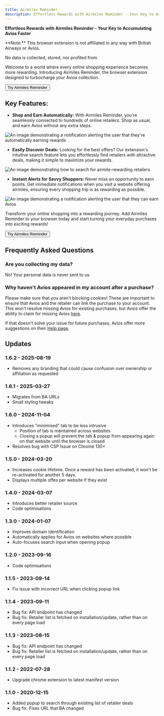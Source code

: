 ```yaml
---
title: Airmiles Reminder
description: Effortless Rewards with Airmiles Reminder - Your Key to Accumulating Avios Faster
---
```


**Effortless Rewards with Airmiles Reminder - Your Key to Accumulating Avios Faster**

<Alert type="info">
  **Note:** This browser extension is not affiliated in any way with British Airways or Avios.

  No data is collected, stored, nor profited from.
</Alert>

Welcome to a world where every online shopping experience becomes more rewarding. Introducing Airmiles Reminder, the browser extension designed to turbocharge your Avios collection.

<Button center className="mx-auto" href="https://chromewebstore.google.com/detail/avios-reminder/lkcogehgaekpbdgbhalkdijfdbgliecl">Try Airmiles Reminder</Button>

## Key Features:

* **Shop and Earn Automatically:** With Airmiles Reminder, you're seamlessly connected to hundreds of online retailers. Shop as usual, and earn Avios without any extra steps.

<Image alt="An image demonstrating a notification alerting the user that they're automatically earning rewards" height={280} src="/apps/airmiles-reminder/screenshot-1.png" width={440} />

* **Easily Discover Deals:** Looking for the best offers? Our extension's intuitive search feature lets you effortlessly find retailers with attractive deals, making it simple to maximize your rewards.

<Image alt="An image demonstrating how to search for airmile-rewarding retailers" height={280} src="/apps/airmiles-reminder/screenshot-3.png" width={440} />

* **Instant Alerts for Savvy Shoppers:** Never miss an opportunity to earn points. Get immediate notifications when you visit a website offering airmiles, ensuring every shopping trip is as rewarding as possible.

<Image alt="An image demonstrating a notification alerting the user that they can earn Avios" height={280} src="/apps/airmiles-reminder/screenshot-2.png" width={440} />

Transform your online shopping into a rewarding journey. Add Airmiles Reminder to your browser today and start turning your everyday purchases into exciting rewards!

<Button className="mx-auto" center href="https://chromewebstore.google.com/detail/avios-reminder/lkcogehgaekpbdgbhalkdijfdbgliecl">Try Airmiles Reminder</Button>


## Frequently Asked Questions

### Are you collecting my data?

No! Your personal data is never sent to us.

### Why haven't Avios appeared in my account after a purchase?

Please make sure that you aren't blocking cookies! These are important to ensure that Avios and the retailer can link the purchase to your account. This won't resolve missing Avios for existing purchases, but Avios offer the ability to claim for missing Avios [here](https://shopping.ba.com/my-account/missing-avios/).

If that doesn't solve your issue for future purchases, Avios offer more suggestions on their [Help page](https://www.avios.com/en-GB/help).

## Updates

### 1.6.2 - 2025-08-19

-   Removes any branding that could cause confusion over ownership or affiliation as requested

### 1.6.1 - 2025-03-27

* Migrates from BA URLs
* Small styling tweaks

### 1.6.0 - 2024-11-04

* Introduces "minimised" tab to be less intrusive
  * Position of tab is maintained across websites
  * Closing a popup will prevent the tab & popup from appearing again on that website until the browser is closed
* Resolves bug with CSP Issue on Chrome 130+

### 1.5.0 - 2024-03-20

* Increases cookie lifetime. Once a reward has been activated, it won't be re-activated for another 5 days.
* Displays multiple offes per website if they exist

### 1.4.0 - 2024-03-07

* Introduces better retailer source
* Code optimisations

### 1.3.0 - 2024-01-07

* Improves domain identification
* Automatically applies for Avios on websites where possible
* Auto-focuses search input when opening popup

### 1.2.0 - 2023-09-16

* Code optimisations

### 1.1.5 - 2023-09-14

* Fix issue with incorrect URL when clicking popup link

### 1.1.4 - 2023-09-11

* Bug fix: API endpoint has changed
* Bug fix: Retailer list is fetched on installation/update, rather than on every page load



### 1.1.3 - 2023-08-15

* Bug fix: API endpoint has changed
* Bug fix: Retailer list is fetched on installation/update, rather than on every page load


### 1.1.2 - 2022-07-28

* Upgrade chrome extension to latest manifest version

### 1.1.0 - 2020-12-15

* Added popup to search through existing list of retailer deals
* Bug fix: Fixes URL that BA changed